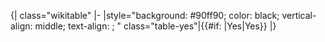 <noinclude>{| class="wikitable"
|-
|</noinclude>style="background: #90ff90; color: black; vertical-align: middle; text-align: {{{align|center}}}; {{{style|}}}" class="table-yes"|{{#if: {{{1|}}}|Yes<sup>{{{1}}}</sup>|Yes}}<noinclude>
|}
</noinclude>